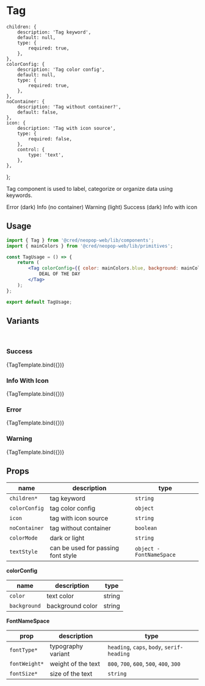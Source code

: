 
<Meta title="Components/Tag" component={Tag} />

# Tag


    children: {
        description: 'Tag keyword',
        default: null,
        type: {
            required: true,
        },
    },
    colorConfig: {
        description: 'Tag color config',
        default: null,
        type: {
            required: true,
        },
    },
    noContainer: {
        description: 'Tag without container?',
        default: false,
    },
    icon: {
        description: 'Tag with icon source',
        type: {
            required: false,
        },
        control: {
            type: 'text',
        },
    },
};

Tag component is used to label, categorize or organize data using keywords.

<Canvas>
    <Tag colorConfig={colorGuide.darkComponents.tags.error}>Error (dark)</Tag>
    <Tag colorConfig={colorGuide.lightComponents.tags.info} noContainer>
        Info (no container)
    </Tag>
    <Tag colorConfig={colorGuide.lightComponents.tags.warning}>Warning (light)</Tag>
    <Tag colorConfig={colorGuide.darkComponents.tags.success}>Success (dark)</Tag>
    <Tag
        colorConfig={colorGuide.lightComponents.tags.info}
        icon={{
            uri: 'https://pngroyale.com/wp-content/uploads/2021/12/Download-blue-information-icon-Free-PNG-300x300.png',
        }}
    >
        Info with icon
    </Tag>
</Canvas>

## Usage

```jsx
import { Tag } from '@cred/neopop-web/lib/components';
import { mainColors } from '@cred/neopop-web/lib/primitives';

const TagUsage = () => {
    return (
        <Tag colorConfig={{ color: mainColors.blue, background: mainColors.white }}>
            DEAL OF THE DAY
        </Tag>
    );
};

export default TagUsage;
```

## Variants

<br />

### Success

<Canvas>
    <Story
        name="Success"
        args={{
            children: 'Successful',
            colorConfig: colorGuide.lightComponents.tags.success,
            noContainer: false,
        }}
        argTypes={tagArgTypes}
    >
        {TagTemplate.bind({})}
    </Story>
</Canvas>

### Info With Icon

<Canvas>
    <Story
        name="Info"
        args={{
            children: 'Know more',
            colorConfig: colorGuide.lightComponents.tags.info,
            icon: 'https://pngroyale.com/wp-content/uploads/2021/12/Download-blue-information-icon-Free-PNG-300x300.png',
            noContainer: false,
        }}
        argTypes={tagArgTypes}
    >
        {TagTemplate.bind({})}
    </Story>
</Canvas>

### Error

<Canvas>
    <Story
        name="Error"
        args={{
            children: 'Overdue',
            colorConfig: colorGuide.darkComponents.tags.error,
            noContainer: false,
        }}
        argTypes={tagArgTypes}
    >
        {TagTemplate.bind({})}
    </Story>
</Canvas>

### Warning

<Canvas>
    <Story
        name="Warning"
        args={{
            children: 'Processing',
            colorConfig: colorGuide.lightComponents.tags.warning,
            noContainer: false,
        }}
        argTypes={tagArgTypes}
    >
        {TagTemplate.bind({})}
    </Story>
</Canvas>

## Props

<div style={{ overflowX: 'auto' }}>

| name          | description                        | type                     |
| ------------- | ---------------------------------- | ------------------------ |
| `children*`   | tag keyword                        | `string`                 |
| `colorConfig` | tag color config                   | `object`                 |
| `icon`        | tag with icon source               | `string`                 |
| `noContainer` | tag without container              | `boolean`                |
| `colorMode`   | dark or light                      | `string`                 |
| `textStyle`   | can be used for passing font style | `object - FontNameSpace` |

</div>

**colorConfig**

<div style={{ overflowX: 'auto' }}>

| name         | description      | type   |
| ------------ | ---------------- | ------ |
| `color`      | text color       | string |
| `background` | background color | string |

</div>

**FontNameSpace**

<div style={{ overflowX: 'auto' }}>

| prop          | description        | type                                       |
| ------------- | ------------------ | ------------------------------------------ |
| `fontType*`   | typography variant | `heading`, `caps`, `body`, `serif-heading` |
| `fontWeight*` | weight of the text | `800`, `700`, `600`, `500`, `400`, `300`   |
| `fontSize*`   | size of the text   | `string`                                   |

</div>
